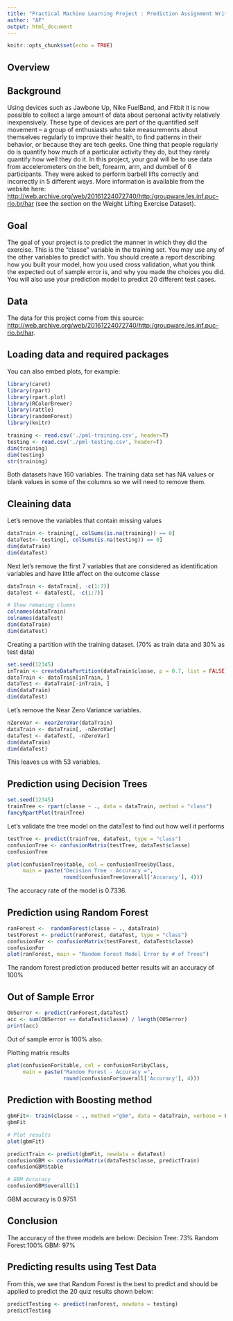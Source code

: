 ```yaml
---
title: "Practical Machine Learning Project : Prediction Assignment Writeup"
author: "AF"
output: html_document
---
```


```r
knitr::opts_chunk$set(echo = TRUE)
```

## Overview

## Background
Using devices such as Jawbone Up, Nike FuelBand, and Fitbit it is now possible to collect a large amount of data about personal activity relatively inexpensively. These type of devices are part of the quantified self movement – a group of enthusiasts who take measurements about themselves regularly to improve their health, to find patterns in their behavior, or because they are tech geeks. One thing that people regularly do is quantify how much of a particular activity they do, but they rarely quantify how well they do it. In this project, your goal will be to use data from accelerometers on the belt, forearm, arm, and dumbell of 6 participants. They were asked to perform barbell lifts correctly and incorrectly in 5 different ways. More information is available from the website here: <http://web.archive.org/web/20161224072740/http:/groupware.les.inf.puc-rio.br/har> (see the section on the Weight Lifting Exercise Dataset).

## Goal
The goal of your project is to predict the manner in which they did the exercise. This is the "classe" variable in the training set. You may use any of the other variables to predict with. You should create a report describing how you built your model, how you used cross validation, what you think the expected out of sample error is, and why you made the choices you did. You will also use your prediction model to predict 20 different test cases.

## Data
The data for this project come from this source: <http://web.archive.org/web/20161224072740/http:/groupware.les.inf.puc-rio.br/har>.

## Loading data and required packages
You can also embed plots, for example:
```r
library(caret)
library(rpart)
library(rpart.plot)
library(RColorBrewer)
library(rattle)
library(randomForest)
library(knitr)
```

```r
training <- read.csv('./pml-training.csv', header=T)
testing <- read.csv('./pml-testing.csv', header=T)
dim(training)
dim(testing)
str(training)
```
Both datasets have 160 variables. The training data set has NA values or blank values in some of the columns so we will need to remove them. 

## Cleaining data
Let's remove the variables that contain missing values
```r
dataTrain <- training[, colSums(is.na(training)) == 0]
dataTest<- testing[, colSums(is.na(testing)) == 0]
dim(dataTrain)
dim(dataTest)
```

Next let's remove the first 7 variables that are considered as identification variables 
and have little affect on the outcome classe
```r
dataTrain <- dataTrain[, -c(1:7)]
dataTest <- dataTest[, -c(1:7)]

# Show remaning clumns
colnames(dataTrain)
colnames(dataTest)
dim(dataTrain)
dim(dataTest)
```

Creating a partition with the training dataset. (70% as train data and 30% as test data)
```r
set.seed(12345)
inTrain <- createDataPartition(dataTrain$classe, p = 0.7, list = FALSE)
dataTrain <- dataTrain[inTrain, ]
dataTest <- dataTrain[-inTrain, ]
dim(dataTrain)
dim(dataTest)
```

Let's remove the Near Zero Variance variables.
```r
nZeroVar <- nearZeroVar(dataTrain)
dataTrain <- dataTrain[, -nZeroVar]
dataTest <- dataTest[, -nZeroVar]
dim(dataTrain)
dim(dataTest)
```
This leaves us with 53 variables.

## Prediction using Decision Trees
```r
set.seed(12345)
trainTree <- rpart(classe ~ ., data = dataTrain, method = "class")
fancyRpartPlot(trainTree)
```

Let's validate the tree model on the dataTest to find out how well it performs 
```r
testTree <- predict(trainTree, dataTest, type = "class")
confusionTree <- confusionMatrix(testTree, dataTest$classe)
confusionTree

plot(confusionTree$table, col = confusionTree$byClass, 
     main = paste("Decision Tree - Accuracy =",
                  round(confusionTree$overall['Accuracy'], 4)))
```
The accuracy rate of the model is 0.7336. 

## Prediction using Random Forest
```r
ranForest <-  randomForest(classe ~ ., dataTrain)
testForest <- predict(ranForest, dataTest, type = "class")
confusionFor <- confusionMatrix(testForest, dataTest$classe)
confusionFor
plot(ranForest, main = "Random Forest Model Error by # of Trees")
```
The random forest prediction produced better results wit an accuracy of 100%


## Out of Sample Error
```r
OUSerror <- predict(ranForest,dataTest)
acc <- sum(OUSerror == dataTest$classe) / length(OUSerror)
print(acc)
```
Out of sample error is 100% also.

Plotting matrix results
```r
plot(confusionFor$table, col = confusionFor$byClass, 
     main = paste("Random Forest - Accuracy =",
                  round(confusionFor$overall['Accuracy'], 4)))
```

## Prediction with Boosting method
```r
gbmFit<- train(classe ~ ., method ="gbm", data = dataTrain, verbose = FALSE)
gbmFit

# Plot results
plot(gbmFit)

predictTrain <- predict(gbmFit, newdata = dataTest)
confusionGBM <- confusionMatrix(dataTest$classe, predictTrain)
confusionGBM$table

# GBM Accuracy
confusionGBM$overall[1]
```
GBM accuracy is 0.9751

## Conclusion
The accuracy of the three models are below:
Decision Tree: 73%
Random Forest:100%
GBM: 97%

## Predicting results using Test Data
From this, we see that Random Forest is the best to predict and should be applied to predict the 20 quiz results shown below:

```r
predictTesting <- predict(ranForest, newdata = testing)
predictTesting
```